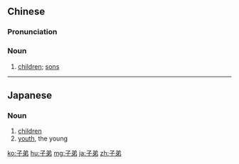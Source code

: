 ==Chinese==
{{zh-forms}}

===Pronunciation===
{{zh-pron
|m=zǐdì
|c=zi2 dai6
|h=pfs=chṳ́-thi
|mn=qz:chír-tě/tw,xm,zz:chú-tē
|cat=n
}}

===Noun===
{{zh-noun}}

# {{lb|zh|Advanced Mandarin}} [[children]]; [[son]]s

----

==Japanese==
{{ja-kanjitab|し|てい|yomi=on}}

===Noun===
{{ja-noun|してい}}

# [[children]]
# [[youth]], the young

[[ko:子弟]]
[[hu:子弟]]
[[mg:子弟]]
[[ja:子弟]]
[[zh:子弟]]